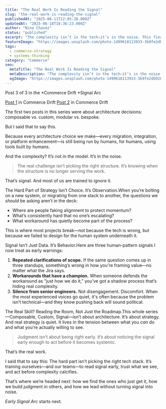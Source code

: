 ```yaml
---
title: "The Real Work Is Reading the Signal"
slug: "the-real-work-is-reading-the-signal"
publishedAt: "2025-06-11T22:05:28.000Z"
updatedAt: "2025-06-18T18:36:23.000Z"
author: "Nino Chavez"
status: "published"
excerpt: "The complexity isn’t in the tech—it’s in the noise. This final post in the Commerce Drift arc explores why reading the signal is the real skill behind every good commerce strategy."
featureImage: "https://images.unsplash.com/photo-1499618113933-3b9fe2db9282?crop=entropy&cs=tinysrgb&fit=max&fm=jpg&ixid=M3wxMTc3M3wwfDF8c2VhcmNofDV8fHNpZ25hbCUyMGJhcm9tZXRlcnxlbnwwfHx8fDE3NDk1NzQ0NzJ8MA&ixlib=rb-4.1.0&q=80&w=2000"
tags:
  - commerce-strategy
  - systems-thinking
category: "Commerce"
seo:
  metaTitle: "The Real Work Is Reading the Signal"
  metaDescription: "The complexity isn’t in the tech—it’s in the noise. This final post in the Commerce Drift arc explores why reading the signal is the real skill behind every good commerce strategy."
  ogImage: "https://images.unsplash.com/photo-1499618113933-3b9fe2db9282?crop=entropy&cs=tinysrgb&fit=max&fm=jpg&ixid=M3wxMTc3M3wwfDF8c2VhcmNofDV8fHNpZ25hbCUyMGJhcm9tZXRlcnxlbnwwfHx8fDE3NDk1NzQ0NzJ8MA&ixlib=rb-4.1.0&q=80&w=2000"
---
```

Post 3 of 3 in the *Commerce Drift *Signal Arc

[Post 1](/is-composable-just-ikea-for-commerce/) in Commerce Drift
[Post 2](/when-custom-isnt-better-the-burden-of-bespoke/) in Commerce Drift

The first two posts in this series were about architecture decisions: composable vs. custom, modular vs. bespoke.

But I said that to say this.

Because every architecture choice we make—every migration, integration, or platform enhancement—is still being run by humans, for humans, using tools built by humans.

And the complexity? It’s not in the model. It’s in the noise.

> The real challenge isn’t picking the right structure. It’s knowing when the structure is no longer serving the work.

That’s signal. And most of us are trained to ignore it.

The Hard Part of Strategy Isn’t Choice. It’s Observation.When you’re bolting on a new system, or migrating from one stack to another, the questions we *should* be asking aren’t in the deck:

- Where are people faking alignment to protect momentum?
- What’s consistently hard that no one’s escalating?
- What workaround has quietly become part of the process?

This is where most projects break—not because the tech is wrong, but because we failed to design for the human system underneath it.

Signal Isn’t Just Data. It’s Behavior.Here are three human-pattern signals I now treat as early warnings:

1. **Repeated clarifications of scope.** If the same question comes up in three standups, something’s wrong in how you're framing value—no matter what the Jira says.
2. **Workarounds that have a champion.** When someone defends the workaround as “just how we do it,” you’ve got a shadow process that’s hiding real complexity.
3. **Silence from senior engineers.** Not disengagement. Discomfort. When the most experienced voices go quiet, it's often because the problem isn’t technical—and they know pushing back will sound political.

The Real Skill? Reading the Room, Not Just the Roadmap.This whole series—Composable, Custom, Signal—isn’t about architecture. It’s about strategy. And real strategy is quiet. It lives in the tension between what you *can* do and what you’re actually willing to see.

> Judgment isn’t about being right early.
> It’s about noticing the signal early enough to act before it becomes systemic.

That’s the real work.

I said that to say this:
The hard part isn’t picking the right tech stack. It’s training ourselves—and our teams—to read signal early, trust what we see, and act before complexity calcifies.

That’s where we’re headed next: how we find the ones who just get it, how we build judgment in others, and how we lead without turning signal into noise.

*Early Signal Arc* starts next.
